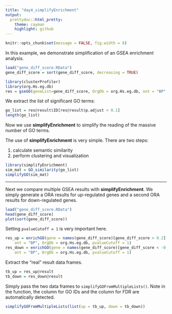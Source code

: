```yaml
---
title: "day4_simplifyEnrichment"
output:
  prettydoc::html_pretty:
    theme: cayman
    highlight: github
---
```


```r
knitr::opts_chunk$set(message = FALSE, fig.width = 8)
```

In this example, we demonstrate simplification of an GSEA enrichment analysis.

```r
load("gene_diff_score.RData")
gene_diff_score = sort(gene_diff_score, decreasing = TRUE)

library(clusterProfiler)
library(org.Hs.eg.db)
res = gseGO(geneList=gene_diff_score, OrgDb = org.Hs.eg.db, ont = "BP", pvalueCutoff = 1)
```


We extract the list of significant GO terms:

```r
go_list = res@result$ID[res@result$p.adjust < 0.1]
length(go_list)
```

Now we use **simplifyEnrichment** to simplify the reading of the massive number of GO terms.

The use of **simplifyEnrichment** is very simple. There are two steps:

1. calculate semantic similarity
2. perform clustering and visualization

```r
library(simplifyEnrichment)
sim_mat = GO_similarity(go_list)
simplifyGO(sim_mat)
```

------------------------------

Next we compare multiple GSEA results with **simplifyEnrichment**. We simply generate a ORA results for up-regulated genes
and a second ORA results for down-regulated genes.


```r
load("gene_diff_score.RData")
head(gene_diff_score)
plot(sort(gene_diff_score))
```

Setting `pvalueCutoff = 1` is very important here.


```r
res_up = enrichGO(gene = names(gene_diff_score)[gene_diff_score > 0.2], 
    ont = "BP", OrgDb = org.Hs.eg.db, pvalueCutoff = 1)
res_down = enrichGO(gene = names(gene_diff_score)[gene_diff_score < -0.2], 
    ont = "BP", OrgDb = org.Hs.eg.db, pvalueCutoff = 1)
```

Extract the "real" result data frames.

```r
tb_up = res_up@result
tb_down = res_down@result
```

Simply pass the two data frames to `simplifyGOFromMultipleLists()`. Note in the function, the column
for GO IDs and the column for FDR are automatically detected.

```r
simplifyGOFromMultipleLists(list(up = tb_up, down = tb_down))
```
